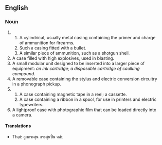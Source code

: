 == English ==
=== Noun ===

# &nbsp;
## A cylindrical, usually metal casing containing the primer and charge of ammunition for firearms. 
## Such a casing fitted with a bullet. 
## A similar piece of ammunition, such as a shotgun shell.
# A case filled with high explosives, used in blasting. 
# A small modular unit designed to be inserted into a larger piece of equipment: ''an ink cartridge; a disposable cartridge of caulking compound. ''
# A removable case containing the stylus and electric conversion circuitry in a phonograph pickup.
# 
## A case containing magnetic tape in a reel; a cassette. 
## A case containing a ribbon in a spool, for use in printers and electric typewriters.
# A lightproof case with photographic film that can be loaded directly into a camera.

==== Translations ====
* Thai: ลูกกระสุน กระสุนปืน ตลับ
